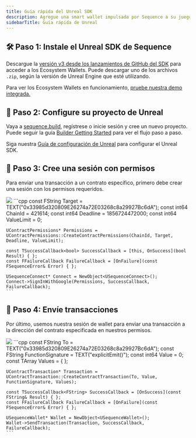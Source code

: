 ```yaml
---
title: Guía rápida del Unreal SDK
description: Agregue una smart wallet impulsada por Sequence a su juego en Unreal.
sidebarTitle: Guía rápida de Unreal
---
```


## 🛠️ Paso 1: Instale el Unreal SDK de Sequence
Descargue la [versión v3 desde los lanzamientos de GitHub del SDK](https://github.com/0xsequence/sequence-unreal/releases/tag/v3.0.0-beta)
para acceder a los Ecosystem Wallets. Puede descargar uno de los archivos `.zip`, según la versión de Unreal Engine que esté utilizando.

Para ver los Ecosystem Wallets en funcionamiento, [pruebe nuestra demo integrada.](/sdk/unreal/ecosystem-wallet/setup#try-our-built-in-demo)

## 🔑 Paso 2: Configure su proyecto de Unreal
Vaya a [sequence.build](https://sequence.build), regístrese o inicie sesión y cree un nuevo proyecto. Puede seguir la guía [Builder Getting Started](/solutions/builder/getting-started) para ver el flujo paso a paso.

Siga nuestra [Guía de configuración de Unreal](/sdk/unreal/ecosystem-wallet/setup) para configurar el Unreal SDK.

## 💼 Paso 3: Cree una sesión con permisos
Para enviar una transacción a un contrato específico, primero debe crear una sesión con los permisos requeridos.

<Tabs>
  <Tab title="Blueprint">
    <Frame>
      <img src="/images/unreal/ecosystem/sign_in_google.png" />
    </Frame>
  </Tab>

  <Tab title="C++">
    ```cpp
    const FString Target = TEXT("0x33985d320809E26274a72E03268c8a29927Bc6dA");
    const int64 ChainId = 421614;
    const int64 Deadline = 1856724472000;
    const int64 ValueLimit = 0;

    UContractPermissions* Permissions = UContractPermissions::CreateContractPermissions(ChainId, Target, Deadline, ValueLimit);

    const TSuccessCallback<bool> SuccessCallback = [this, OnSuccess](bool Result) { };
    const FFailureCallback FailureCallback = [OnFailure](const FSequenceError& Error) { };

    USequenceConnect* Connect = NewObject<USequenceConnect>();
    Connect->SignInWithGoogle(Permissions, SuccessCallback, FailureCallback);
    ```
  </Tab>
</Tabs>

## 📨 Paso 4: Envíe transacciones
Por último, usemos nuestra sesión de wallet para enviar una transacción a la dirección del contrato especificada en nuestros permisos.

<Tabs>
  <Tab title="Blueprint">
    <Frame>
      <img src="/images/unreal/ecosystem/send_transaction.png" />
    </Frame>
  </Tab>

  <Tab title="C++">
    ```cpp
    const FString To = TEXT("0x33985d320809E26274a72E03268c8a29927Bc6dA");
    const FString FunctionSignature = TEXT("explicitEmit()");
    const int64 Value = 0;
    const TArray<FString> Values = { };

    UContractTransaction* Transaction = UContractTransaction::CreateContractTransaction(To, Value, FunctionSignature, Values);

    const TSuccessCallback<FString> SuccessCallback = [OnSuccess](const FString& Result) { };
    const FFailureCallback FailureCallback = [OnFailure](const FSequenceError& Error) { };

    USequenceWallet* Wallet = NewObject<USequenceWallet>();
    Wallet->SendTransaction(Transaction, SuccessCallback, FailureCallback);
    ```
  </Tab>
</Tabs>